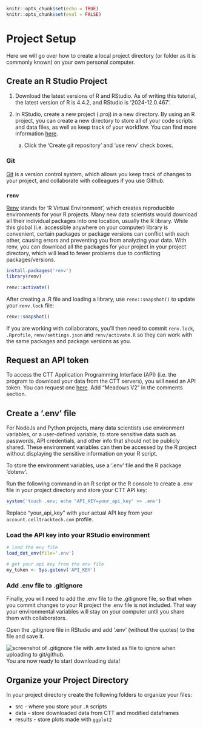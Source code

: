 
```r
knitr::opts_chunk$set(echo = TRUE)
knitr::opts_chunk$set(eval = FALSE)
```

# Project Setup

Here we will go over how to create a local project directory (or folder as it is commonly known) on your own personal computer.

## Create an R Studio Project

1. Download the latest versions of R and RStudio. As of writing this tutorial, the latest version of R is 4.4.2, and RStudio is '2024-12.0.467'.

2. In RStudio, create a new project (.proj) in a new directory. By using an R project, you can create a new directory to store all of your code scripts and data files, as well as keep track of your workflow. You can find more information [here](https://support.posit.co/hc/en-us/articles/200526207-Using-RStudio-Projects).

    a. Click the 'Create git repository' and 'use renv' check boxes.

### Git

[Git](https://git-scm.com/) is a version control system, which allows you keep track of changes to your project, and collaborate with colleagues if you use Github.

### `renv`

[Renv](https://rstudio.github.io/renv/articles/renv.html) stands for 'R Virtual Environment', which creates reproducible environments for your R projects. Many new data scientists would download all their individual packages into one location, usually the R library. While this global (i.e. accessible anywhere on your computer) library is convenient, certain packages or package versions can conflict with each other, causing errors and preventing you from analyzing your data. With renv, you can download all the packages for your project in your project directory, which will lead to fewer problems due to conflicting packages/versions.

```r
install.packages('renv')
library(renv)

renv::activate()
```

After creating a .R file and loading a library, use `renv::snapshot()` to update your `renv.lock` file:

```r
renv::snapshot()
```

If you are working with collaborators, you’ll then need to commit `renv.lock`, `.Rprofile`, `renv/settings.json` and `renv/activate.R` so they can work with the same packages and package versions as you.

## Request an API token

To access the CTT Application Programming Interface (API) (i.e. the program to download your data from the CTT servers), you will need an API token. You can request one [here](https://celltracktech.com/pages/csd-radio-api-key-request). Add "Meadows V2" in the comments section.

## Create a '.env' file

For NodeJs and Python projects, many data scientists use environment variables, or a user-defined variable, to store sensitive data such as passwords, API credentials, and other info that should not be publicly shared. These environment variables can then be accessed by the R project without displaying the sensitive information on your R script.

To store the environment variables, use a '.env' file and the R package 'dotenv'.

Run the following command in an R script or the R console to create a .env file in your project directory and store your CTT API key:
```r
system('touch .env; echo "API_KEY=your_api_key" >> .env')
```    

Replace "your_api_key" with your actual API key from your `account.celltracktech.com` profile.

### Load the API key into your RStudio environment
```r
# load the env file
load_dot_env(file='.env')

# get your api key from the env file
my_token <- Sys.getenv('API_KEY')
```

### Add .env file to .gitignore

Finally, you will need to add the .env file to the .gitignore file, so that when you commit changes to your R project the .env file is not included. That way your environmental variables will stay on your computer until you share them with collaborators.

Open the .gitignore file in RStudio and add '.env' (without the quotes) to the file and save it.

![screenshot of .gitignore file with .env listed as file to ignore when uploading to git/github.](images/git-ignore-env.png)
You are now ready to start downloading data!

## Organize your Project Directory

In your project directory create the following folders to organize your files:

* src - where you store your `.R` scripts
* data - store downloaded data from CTT and modified dataframes
* results - store plots made with `ggplot2`
